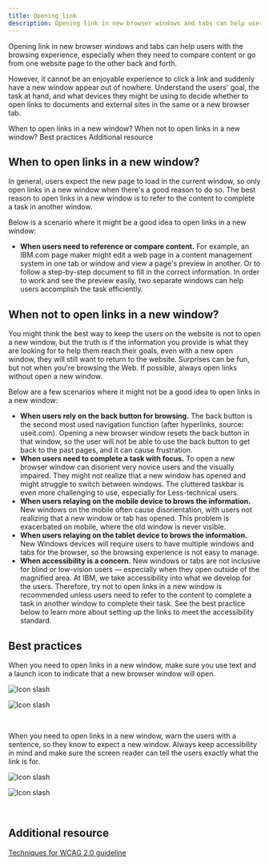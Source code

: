 ```yaml
---
title: Opening link
description: Opening link in new browser windows and tabs can help users with the browsing experience, especially when they need to compare content or go from one website page to the other back and forth.
---
```


<PageDescription>

Opening link in new browser windows and tabs can help users with the browsing experience, especially when they need to compare content or go from one website page to the other back and forth. 

However, it cannot be an enjoyable experience to click a link and suddenly have a new window appear out of nowhere. Understand the users' goal, the task at hand, and what devices they might be using to decide whether to open links to documents and external sites in the same or a new browser tab.

</PageDescription>

<AnchorLinks>

<AnchorLink>When to open links in a new window?</AnchorLink>
<AnchorLink>When not to open links in a new window?</AnchorLink>
<AnchorLink>Best practices</AnchorLink>
<AnchorLink>Additional resource</AnchorLink>

</AnchorLinks>

## When to open links in a new window?

In general, users expect the new page to load in the current window, so only open links in a new window when there's a good reason to do so. The best reason to open links in a new window is to refer to the content to complete a task in another window. 

Below is a scenario where it might be a good idea to open links in a new window:

- **When users need to reference or compare content.** For example, an IBM.com page maker might edit a web page in a content management system in one tab or window and view a page's preview in another. Or to follow a step-by-step document to fill in the correct information. In order to work and see the preview easily, two separate windows can help users accomplish the task efficiently.

## When not to open links in a new window?

You might think the best way to keep the users on the website is not to open a new window, but the truth is if the information you provide is what they are looking for to help them reach their goals, even with a new open window, they will still want to return to the website. Surprises can be fun, but not when you're browsing the Web. If possible, always open links without open a new window.

Below are a few scenarios where it might not be a good idea to open links in a new window:

- **When users rely on the back button for browsing.** The back button is the second most used navigation function (after hyperlinks, source: useit.com). Opening a new browser window resets the back button in that window, so the user will not be able to use the back button to get back to the past pages, and it can cause frustration.
- **When users need to complete a task with focus.** To open a new browser window can disorient very novice users and the visually impaired. They might not realize that a new window has opened and might struggle to switch between windows. The cluttered taskbar is even more challenging to use, especially for Less-technical users. 
- **When users relaying on the mobile device to brows the information.** New windows on the mobile often cause disorientation, with users not realizing that a new window or tab has opened. This problem is exacerbated on mobile, where the old window is never visible.
- **When users relaying on the tablet device to brows the information.** New Windows devices will require users to have multiple windows and tabs for the browser, so the browsing experience is not easy to manage.
- **When accessibility is a concern.** New windows or tabs are not inclusive for blind or low-vision users — especially when they open outside of the magnified area. At IBM, we take accessibility into what we develop for the users. Therefore, try not to open links in a new window is recommended unless users need to refer to the content to complete a task in another window to complete their task. See the best practice below to learn more about setting up the links to meet the accessibility standard.

## Best practices

When you need to open links in a new window, make sure you use text and a launch icon to indicate that a new browser window will open.

<Row>
 <Column colMd={4} colLg={4} >
   <DoDontExample type="do" >

 ![Icon slash ](../../images//guidelines/opening-link/icon_launch.jpg)

   </DoDontExample>
 </Column>  
 <Column colMd={4} colLg={4}>
   <DoDontExample >

 ![Icon slash ](../../images/guidelines/opening-link/icon_arrow.jpg)

   </DoDontExample>
 </Column>
 </Row>
 
 <br/>

When you need to open links in a new window, warn the users with a sentence, so they know to expect a new window.
Always keep accessibility in mind and make sure the screen reader can tell the users exactly what the link is for.

<Row>
 <Column colMd={4} colLg={4} >
   <DoDontExample type="do" >

 ![Icon slash ](../../images//guidelines/opening-link/textlink_do.jpg)

   </DoDontExample>
 </Column>  
 <Column colMd={4} colLg={4}>
   <DoDontExample >

 ![Icon slash ](../../images/guidelines/opening-link/textlink_do_not.jpg)

   </DoDontExample>
 </Column>
 </Row>
 
 <br/>

## Additional resource

[Techniques for WCAG 2.0 guideline](https://www.w3.org/TR/WCAG20-TECHS/G200.html)
